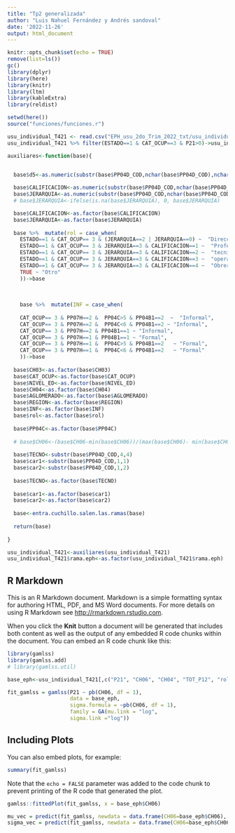 ```yaml
---
title: "Tp2 generalizada"
author: "Luis Nahuel Fernández y Andrés sandoval"
date: '2022-11-26'
output: html_document
---
```


```r
knitr::opts_chunk$set(echo = TRUE)
remove(list=ls())
gc()
library(dplyr)
library(here)
library(knitr)
library(ltm)
library(kableExtra)
library(reldist)

setwd(here())
source("funciones/funciones.r")

usu_individual_T421 <- read.csv("EPH_usu_2do_Trim_2022_txt/usu_individual_T222.txt.txt", sep=";")
usu_individual_T421 %>% filter(ESTADO==1 & CAT_OCUP==3 & P21>0)->usu_individual_T421

auxiliares<-function(base){


  base$d5<-as.numeric(substr(base$PP04D_COD,nchar(base$PP04D_COD),nchar(base$PP04D_COD)))
  
  base$CALIFICACION<-as.numeric(substr(base$PP04D_COD,nchar(base$PP04D_COD),nchar(base$PP04D_COD)))
  base$JERARQUIA<-as.numeric(substr(base$PP04D_COD,nchar(base$PP04D_COD)-2,nchar(base$PP04D_COD)-2))
  # base$JERARQUIA<-ifelse(is.na(base$JERARQUIA), 0, base$JERARQUIA)

  base$CALIFICACION<-as.factor(base$CALIFICACION)
  base$JERARQUIA<-as.factor(base$JERARQUIA)
  
  base %>%  mutate(rol = case_when(
    ESTADO==1 & CAT_OCUP== 3 & (JERARQUIA==2 | JERARQUIA==0) ~  "Dirección",
    ESTADO==1 & CAT_OCUP== 3 & JERARQUIA==3 & CALIFICACION==1 ~  "Profesional",
    ESTADO==1 & CAT_OCUP== 3 & JERARQUIA==3 & CALIFICACION==2 ~  "tecnicos",
    ESTADO==1 & CAT_OCUP== 3 & JERARQUIA==3 & CALIFICACION==3 ~  "operativos",
    ESTADO==1 & CAT_OCUP== 3 & JERARQUIA==3 & CALIFICACION==4 ~  "Obrero NC",
    TRUE ~ "Otro"
    ))->base
  
  
  
    base %>%  mutate(INF = case_when(
    
    CAT_OCUP== 3 & PP07H==2 &  PP04C>5 & PP04B1==2  ~  "Informal",
    CAT_OCUP== 3 & PP07H==2 &  PP04C<6 & PP04B1==2 ~ "Informal",
    CAT_OCUP== 3 & PP07H==2 & PP04B1==1 ~ "Informal",
    CAT_OCUP== 3 & PP07H==1 & PP04B1==1 ~ "Formal",
    CAT_OCUP== 3 & PP07H==1 &  PP04C>5 & PP04B1==2   ~ "Formal",
    CAT_OCUP== 3 & PP07H==1 &  PP04C<6 & PP04B1==2   ~ "Formal"
    ))->base
  
  base$CH03<-as.factor(base$CH03)
  base$CAT_OCUP<-as.factor(base$CAT_OCUP)
  base$NIVEL_ED<-as.factor(base$NIVEL_ED)
  base$CH04<-as.factor(base$CH04)
  base$AGLOMERADO<-as.factor(base$AGLOMERADO)
  base$REGION<-as.factor(base$REGION)
  base$INF<-as.factor(base$INF)
  base$rol<-as.factor(base$rol)
  
  base$PP04C<-as.factor(base$PP04C)
  
  # base$CH06<-(base$CH06-min(base$CH06))/(max(base$CH06)- min(base$CH06))
  
  base$TECNO<-substr(base$PP04D_COD,4,4)
  base$car1<-substr(base$PP04D_COD,1,1)
  base$car2<-substr(base$PP04D_COD,1,2)
  
  base$TECNO<-as.factor(base$TECNO)
  
  base$car1<-as.factor(base$car1)
  base$car2<-as.factor(base$car2)
  
  base<-entra.cuchillo.salen.las.ramas(base)
  
  return(base)
  
}

usu_individual_T421<-auxiliares(usu_individual_T421)
usu_individual_T421$rama.eph<-as.factor(usu_individual_T421$rama.eph)
```

## R Markdown

This is an R Markdown document. Markdown is a simple formatting syntax for authoring HTML, PDF, and MS Word documents. For more details on using R Markdown see <http://rmarkdown.rstudio.com>.

When you click the **Knit** button a document will be generated that includes both content as well as the output of any embedded R code chunks within the document. You can embed an R code chunk like this:

```r
library(gamlss)
library(gamlss.add)
# library(gamlss.util)

base_eph<-usu_individual_T421[,c("P21", "CH06", "CH04", "TOT_P12", "rol")]

fit_gamlss = gamlss(P21 ~ pb(CH06, df = 1), 
                    data = base_eph,
                    sigma.formula = ~pb(CH06, df = 1), 
                    family = GA(mu.link = "log",
                    sigma.link ="log"))


```

## Including Plots

You can also embed plots, for example:

```r
summary(fit_gamlss)
```

Note that the `echo = FALSE` parameter was added to the code chunk to prevent printing of the R code that generated the plot.

```r

gamlss::fittedPlot(fit_gamlss, x = base_eph$CH06)
```

```r
mu_vec = predict(fit_gamlss, newdata = data.frame(CH06=base_eph$CH06), what="mu", type='response')
sigma_vec = predict(fit_gamlss, newdata = data.frame(CH06=base_eph$CH06), what="sigma", type='response')
```

